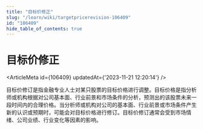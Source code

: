 ```yaml
---
title: "目标价修正"
slug: "/learn/wiki/targetpricerevision-106409"
id: "106409"
hide_table_of_contents: true
---
```



# 目标价修正

<ArticleMeta id={106409} updatedAt={'2023-11-21 12:20:14'} />
<div className='border-solid border-b border-t-0 my-4 border-[var(--ifm-color-gray-300)]' />

目标价修订是指金融专业人士对某只股票的目标价格进行调整。目标价格是指分析师或机构根据对公司基本面、行业前景和市场条件的分析，预测出的该股票未来一段时间内的合理价格。当分析师或机构对公司的基本面、行业前景或市场条件产生新的认识或预期时，可能会对目标价格进行修订。目标价修订通常会受到市场情绪、公司业绩、行业变化等因素的影响。

